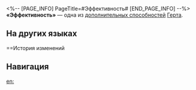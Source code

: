<%-- [PAGE_INFO]
PageTitle=#Эффективность#
[END_PAGE_INFO] --%>
{{Навык Инфобокс
|Название         = Эффективность
|Изображение      = След Эффективность.png
|Персонаж         = Герта
|Тип              = Доп. способность
|Возвышение       = 2
|Длительность     = 
|Описание         = Использование навыка дополнительно повышает урон по противникам с высоким НР на 25%.
|Свойство1        = 
|Масштабирование1 = 
}}
'''«Эффективность»''' — одна из [[дополнительная способность|дополнительных способностей]] [[Герта]].

==На других языках==
{{На других языках
|en   = Efficiency
|zhs  = 效率
|zht  = 效率
|ja   = {{Rubi|効率|こうりつ}}
|ko   = 효율
|es   = Eficiencia
|fr   = Efficacité
|ru   = Эффективность
|th   = Efficiency
|vi   = Hiệu Suất
|de   = Effizienz
|id   = Efficiency
|pt   = Eficiência
}}

==История изменений
{{История изменений|3.5}}

==Навигация==
{{Навык Навбокс|Герта}}

[[en:]]